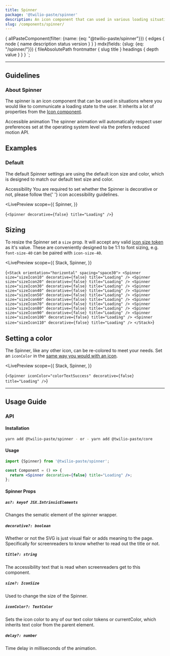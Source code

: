 ```yaml
---
title: Spinner
package: '@twilio-paste/spinner'
description: An icon component that can used in various loading situations.
slug: /components/spinner/
---
```



  {
    allPasteComponent(filter: {name: {eq: "@twilio-paste/spinner"}}) {
      edges {
        node {
          name
          description
          status
          version
        }
      }
    }
    mdx(fields: {slug: {eq: "/spinner/"}}) {
      fileAbsolutePath
      frontmatter {
        slug
        title
      }
      headings {
        depth
        value
      }
    }
  }
`;

<ComponentHeader
  name={props.pageContext.frontmatter.title}
  categoryRoute={SidebarCategoryRoutes.COMPONENTS}
  githubUrl="https://github.com/twilio-labs/paste/tree/master/packages/paste-core/components/spinner"
  storybookUrl="https://twilio-labs.github.io/paste/?path=/story/components-spinner--default"
  data={props.data.allPasteComponent.edges}
/>

---

<contentwrapper>

<Box order={2} marginLeft="space140" minWidth="size20">

<QuestionMenu data={props.data.mdx} />

<TableOfContents headings={props.data.mdx.headings} />

</Box>

<content>

## Guidelines

### About Spinner

The spinner is an icon component that can be used in situations where you would like to communicate a loading state to the user. It inherits a lot of properties from the [Icon component](/icon-system/).

<Callout>
  <CalloutTitle>Accessible animation</CalloutTitle>
  <CalloutText>
    The spinner animation will automatically respect user preferences set at the operating system level via the prefers
    reduced motion API.
  </CalloutText>
</Callout>

## Examples

### Default

The default Spinner settings are using the default icon size and color, which is designed to match our default text size and color.

<Callout>
  <CalloutTitle>Accessibility</CalloutTitle>
  <CalloutText>
    You are required to set whether the Spinner is decorative or not, please follow the{' '}
    <SiteLink to="/icon-system/#accessibility">icon accessibility guidelines</SiteLink>.
  </CalloutText>
</Callout>

<LivePreview
  scope={{
    Spinner,
  }}
>
  {`<Spinner decorative={false} title="Loading" />`}
</LivePreview>

## Sizing

To resize the Spinner set a `size` prop. It will accept any valid [icon size token](/tokens/#sizings) as it's value. These are conveniently designed to be 1:1 to font sizing, e.g. `font-size-40` can be paired with `icon-size-40`.

<LivePreview
  scope={{
    Stack,
    Spinner,
  }}
>
  {`<Stack orientation="horizontal" spacing="space30">
  <Spinner size="sizeIcon10" decorative={false} title="Loading" />
  <Spinner size="sizeIcon20" decorative={false} title="Loading" />
  <Spinner size="sizeIcon30" decorative={false} title="Loading" />
  <Spinner size="sizeIcon40" decorative={false} title="Loading" />
  <Spinner size="sizeIcon50" decorative={false} title="Loading" />
  <Spinner size="sizeIcon60" decorative={false} title="Loading" />
  <Spinner size="sizeIcon70" decorative={false} title="Loading" />
  <Spinner size="sizeIcon80" decorative={false} title="Loading" />
  <Spinner size="sizeIcon90" decorative={false} title="Loading" />
  <Spinner size="sizeIcon100" decorative={false} title="Loading" />
  <Spinner size="sizeIcon110" decorative={false} title="Loading" />
</Stack>`}
</LivePreview>

## Setting a color

The Spinner, like any other icon, can be re-colored to meet your needs. Set an `iconColor` in the [same way you would with an icon](/icon-system/#adapting-the-icons-color).

<LivePreview
  scope={{
    Stack,
    Spinner,
  }}
>
  {`<Spinner iconColor="colorTextSuccess" decorative={false} title="Loading" />`}
</LivePreview>

---

## Usage Guide

### API

#### Installation

```bash
yarn add @twilio-paste/spinner - or - yarn add @twilio-paste/core
```

#### Usage

```jsx
import {Spinner} from '@twilio-paste/spinner';

const Component = () => {
  return <Spinner decorative={false} title="Loading" />;
};
```

#### Spinner Props

##### `as?: keyof JSX.IntrinsicElements`

Changes the sematic element of the spinner wrapper.

##### `decorative?: boolean`

Whether or not the SVG is just visual flair or adds meaning to the page. Specifically for screenreaders to know whether to read out the title or not.

##### `title?: string`

The accessibility text that is read when screenreaders get to this component.

##### `size?: IconSize`

Used to change the size of the Spinner.

##### `iconColor?: TextColor`

Sets the icon color to any of our text color tokens or currentColor, which inherits text color from the parent element.

##### `delay?: number`

Time delay in milliseconds of the animation.

<Box marginTop="space90">
  <Changelog />
</Box>

</content>

</contentwrapper>
